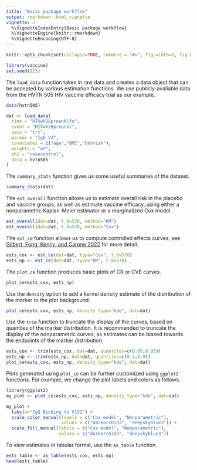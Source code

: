 ```yaml
---
title: "Basic package workflow"
output: rmarkdown::html_vignette
vignette: >
  %\VignetteIndexEntry{Basic package workflow}
  %\VignetteEngine{knitr::rmarkdown}
  %\VignetteEncoding{UTF-8}
---
```


```r
knitr::opts_chunk$set(collapse=TRUE, comment = "#>", fig.width=6, fig.height=4, fig.align = "center")
```

```R
library(vaccine)
set.seed(123)
```

The `load_data` function takes in raw data and creates a data object that can be accepted by various estimation functions. We use publicly-avaliable data from the HVTN 505 HIV vaccine efficacy trial as our example.

```R
data(hvtn505)

dat <- load_data(
  time = "HIVwk28preunblfu",
  event = "HIVwk28preunbl",
  vacc = "trt",
  marker = "IgG_V2",
  covariates = c("age","BMI","bhvrisk"),
  weights = "wt",
  ph2 = "casecontrol",
  data = hvtn505
)
```

The `summary_stats` function gives us some useful summaries of the dataset.

```R
summary_stats(dat)
```

The `est_overall` function allows us to estimate overall risk in the placebo and vaccine groups, as well as estimate vaccine efficacy, using either a nonparametric Kaplan-Meier estimator or a marginalized Cox model.

```R
est_overall(dat=dat, t_0=578, method="KM")
est_overall(dat=dat, t_0=578, method="Cox")
```

The `est_ce` function allows us to compute controlled effects curves; see [Gilbert, Fong, Kenny, and Carone 2022](https://pubmed.ncbi.nlm.nih.gov/37850938/) for more detail.

```R
ests_cox <- est_ce(dat=dat, type="Cox", t_0=578)
ests_np <- est_ce(dat=dat, type="NP", t_0=578)
```

The `plot_ce` function produces basic plots of CR or CVE curves.

```R
plot_ce(ests_cox, ests_np)
```

Use the `density` option to add a kernel density estimate of the distribution of the marker to the plot background.

```R
plot_ce(ests_cox, ests_np, density_type="kde", dat=dat)
```

Use the `trim` function to truncate the display of the curves, based on quantiles of the marker distribution. It is recommended to truncate the display of the nonparametric curves, as estimates can be biased towards the endpoints of the marker distribution.

```R
ests_cox <- trim(ests_cox, dat=dat, quantiles=c(0.05,0.95))
ests_np <- trim(ests_np, dat=dat, quantiles=c(0.1,0.9))
plot_ce(ests_cox, ests_np, density_type="kde", dat=dat)
```

Plots generated using `plot_ce` can be further customized using `ggplot2` functions. For example, we change the plot labels and colors as follows.

```R
library(ggplot2)
my_plot <- plot_ce(ests_cox, ests_np, density_type="kde", dat=dat)

my_plot +
  labs(x="IgG Binding to V1V2") +
  scale_color_manual(labels = c("Cox model", "Nonparametric"),
                     values = c("darkorchid3", "deepskyblue3")) +
  scale_fill_manual(labels = c("Cox model", "Nonparametric"),
                    values = c("darkorchid3", "deepskyblue3"))
```

To view estimates in tabular format, use the `as_table` function.

```R
ests_table <- as_table(ests_cox, ests_np)
head(ests_table)
```
